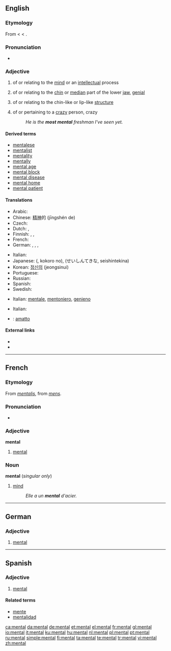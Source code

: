 {{wikipedia|mental (disambiguation)}}
==English==

===Etymology===
From {{etyl|frm}} {{term|lang=frm|mental}} < {{LL.}} {{term|mentalis||of the mind, mental}} < {{etyl|la}} {{term|mens||the mind}}.

===Pronunciation===
* {{audio|en-us-mental.ogg|Audio (US)}}
*: {{rhymes|ɛntəl}}

===Adjective===
{{wikipedia}}
{{en-adj|-}}

# of or relating to the [[mind]] or an [[intellect]]ual process
# {{anatomy}} of or relating to the [[chin]] or [[median]] part of the lower [[jaw]], [[genial]]
# {{biology}} of or relating to the chin-like or lip-like [[structure]]
# {{context|colloquial|comparable}} of or pertaining to a [[crazy]] person, crazy
#: ''He is the '''most mental''' freshman I've seen yet.''

====Derived terms====
* [[mentalese]]
* [[mentalist]]
* [[mentality]]
* [[mentally]]
* [[mental age]]
* [[mental block]]
* [[mental disease]]
* [[mental home]]
* [[mental patient]]

====Translations====
{{trans-top|relating to the mind}}
* Arabic: {{Arab|[[عقلي]]}} {{IPAchar|(ʕáqliy)}}
* Chinese: [[精神]]的 (jīngshén de)
* Czech: {{t-|cs|duševní}}
* Dutch: {{t+|nl|geestelijk}}, {{t+|nl|mentaal}}
* Finnish: {{t+|fi|henkinen}}, {{t-|fi|mentaalinen}}, {{t-|fi|psyykkinen}}
* French: {{t+|fr|mental}}
* German: {{t+|de|geistig}}, {{t+|de|mental}}, {{t+|de|psychisch}}, {{t|de|seelisch}}
{{trans-mid}}
* Italian: {{t+|it|mentale}}
* Japanese: {{Jpan|[[心]]の}} ({{Jpan|[[こころ]]の}}, kokoro no), {{Jpan|[[精神的な]]}} (せいしんてきな, seishintekina)
* Korean: [[정신의]] (jeongsinui)
* Portuguese: {{t+|pt|mental}}
* Russian: {{t|ru|умственный|tr=úmstvennyj}}
* Spanish: {{t-|es|mental}}
* Swedish: {{t|sv|själslig}}
{{trans-bottom}}

{{trans-top|relating to the chin}}
* Italian: [[mentale]], [[mentoniero]], [[genieno]]
{{trans-mid}}
{{trans-bottom}}

{{trans-top|relating to the chin-like structure}}
{{trans-mid}}
{{trans-bottom}}

{{trans-top|relating to a crazy person}}
* Italian: {{t+|it|pazzo}}
{{trans-mid}}
{{trans-bottom}}

{{checktrans-top}}
* {{ttbc|Italian}}: [[amatto]]
{{trans-bottom}}

====External links====
* {{R:Webster 1913}}
* {{R:Century 1911}}

----

==French==

===Etymology===
From {{LL.|fr}} ''[[mentalis]]'', from {{etyl|la|fr}} ''[[mens]]''.

===Pronunciation===
* {{audio|Fr-mental.ogg|audio}}

===Adjective===
'''mental'''

# [[#Adjective|mental]]

===Noun===
'''mental''' {{m}} (''singular only'')

# [[mind]]
#: ''Elle a un '''mental''' d'acier.''

----

==German==

===Adjective===
{{de-adj|-}}

# [[mental#English|mental]]

----

==Spanish==

===Adjective===
{{es-adj|pl=mentales}}

# [[mental#English|mental]]

====Related terms====
* [[mente]]
* [[mentalidad]]

[[ca:mental]]
[[da:mental]]
[[de:mental]]
[[et:mental]]
[[el:mental]]
[[fr:mental]]
[[gl:mental]]
[[io:mental]]
[[it:mental]]
[[ku:mental]]
[[hu:mental]]
[[nl:mental]]
[[pl:mental]]
[[pt:mental]]
[[ru:mental]]
[[simple:mental]]
[[fi:mental]]
[[ta:mental]]
[[te:mental]]
[[tr:mental]]
[[vi:mental]]
[[zh:mental]]